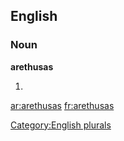 ==English==

===Noun===
'''arethusas'''

# {{plural of|[[arethusa]]}}

[[Category:English plurals]]

[[ar:arethusas]]
[[fr:arethusas]]